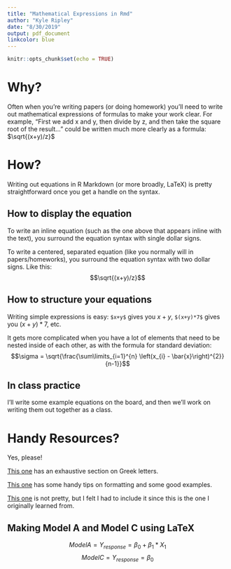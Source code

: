 ```yaml
---
title: "Mathematical Expressions in Rmd"
author: "Kyle Ripley"
date: "8/30/2019"
output: pdf_document
linkcolor: blue
---
```


```r
knitr::opts_chunk$set(echo = TRUE)
```

# Why?

Often when you're writing papers (or doing homework) you'll need to write out mathematical expressions of formulas to make your work clear. For example, "First we add x and y, then divide by z, and then take the square root of the result..." could be written much more clearly as a formula: $\sqrt{(x+y)/z}$

# How?

Writing out equations in R Markdown (or more broadly, LaTeX) is pretty straightforward once you get a handle on the syntax.

## How to display the equation

To write an inline equation (such as the one above that appears inline with the text), you surround the equation syntax with single dollar signs.

To write a centered, separated equation (like you normally will in papers/homeworks), you surround the equation syntax with two dollar signs. Like this: $$\sqrt{(x+y)/z}$$

## How to structure your equations

Writing simple expressions is easy: `$x+y$` gives you $x+y$, `$(x+y)*7$` gives you $(x+y)*7$, etc.

It gets more complicated when you have a lot of elements that need to be nested inside of each other, as with the formula for standard deviation: $$\sigma = \sqrt{\frac{\sum\limits_{i=1}^{n} \left(x_{i} - \bar{x}\right)^{2}} {n-1}}$$

## In class practice

I'll write some example equations on the board, and then we'll work on writing them out together as a class.

# Handy Resources?

Yes, please!

[This one](https://www.calvin.edu/~rpruim/courses/s341/S17/from-class/MathinRmd.html) has an exhaustive section on Greek letters.

[This one](http://www.malinc.se/math/latex/basiccodeen.php) has some handy tips on formatting and some good examples.

[This one](http://www.montana.edu/rotella/documents/502/MarkdownEqnExamples.Rmd) is not pretty, but I felt I had to include it since this is the one I originally learned from.

## Making Model A and Model C using LaTeX

$$Model A = Y_{response} = \beta_0 + \beta_1 * X_1  $$
$$Model C = Y_{response} = \beta_0$$

